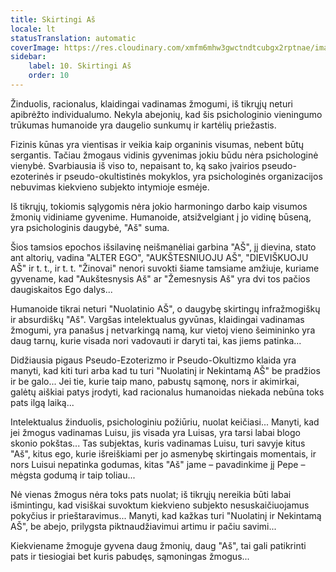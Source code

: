 ```yaml
---
title: Skirtingi Aš
locale: lt
statusTranslation: automatic
coverImage: https://res.cloudinary.com/xmfm6mhw3gwctndtcubgx2rptnae/image/upload/v1740468922/small_cover_tratado_de_psicologia_revolucionaria_a4c0dca4e0.webp
sidebar:
    label: 10. Skirtingi Aš
    order: 10
---
```

Žinduolis, racionalus, klaidingai vadinamas žmogumi, iš tikrųjų neturi apibrėžto individualumo. Nekyla abejonių, kad šis psichologinio vieningumo trūkumas humanoide yra daugelio sunkumų ir kartėlių priežastis.

Fizinis kūnas yra vientisas ir veikia kaip organinis visumas, nebent būtų sergantis. Tačiau žmogaus vidinis gyvenimas jokiu būdu nėra psichologinė vienybė. Svarbiausia iš viso to, nepaisant to, ką sako įvairios pseudo-ezoterinės ir pseudo-okultistinės mokyklos, yra psichologinės organizacijos nebuvimas kiekvieno subjekto intymioje esmėje.

Iš tikrųjų, tokiomis sąlygomis nėra jokio harmoningo darbo kaip visumos žmonių vidiniame gyvenime. Humanoide, atsižvelgiant į jo vidinę būseną, yra psichologinis daugybė, "Aš" suma.

Šios tamsios epochos išsilavinę neišmanėliai garbina "AŠ", jį dievina, stato ant altorių, vadina "ALTER EGO", "AUKŠTESNIUOJU AŠ", "DIEVIŠKUOJU AŠ" ir t. t., ir t. t. "Žinovai" nenori suvokti šiame tamsiame amžiuje, kuriame gyvename, kad "Aukštesnysis Aš" ar "Žemesnysis Aš" yra dvi tos pačios daugiskaitos Ego dalys...

Humanoide tikrai neturi "Nuolatinio AŠ", o daugybę skirtingų infražmogiškų ir absurdiškų "Aš". Vargšas intelektualus gyvūnas, klaidingai vadinamas žmogumi, yra panašus į netvarkingą namą, kur vietoj vieno šeimininko yra daug tarnų, kurie visada nori vadovauti ir daryti tai, kas jiems patinka...

Didžiausia pigaus Pseudo-Ezoterizmo ir Pseudo-Okultizmo klaida yra manyti, kad kiti turi arba kad tu turi "Nuolatinį ir Nekintamą AŠ" be pradžios ir be galo... Jei tie, kurie taip mano, pabustų sąmonę, nors ir akimirkai, galėtų aiškiai patys įrodyti, kad racionalus humanoidas niekada nebūna toks pats ilgą laiką...

Intelektualus žinduolis, psichologiniu požiūriu, nuolat keičiasi... Manyti, kad jei žmogus vadinamas Luisu, jis visada yra Luisas, yra tarsi labai blogo skonio pokštas... Tas subjektas, kuris vadinamas Luisu, turi savyje kitus "Aš", kitus ego, kurie išreiškiami per jo asmenybę skirtingais momentais, ir nors Luisui nepatinka godumas, kitas "Aš" jame – pavadinkime jį Pepe – mėgsta godumą ir taip toliau...

Nė vienas žmogus nėra toks pats nuolat; iš tikrųjų nereikia būti labai išmintingu, kad visiškai suvoktum kiekvieno subjekto nesuskaičiuojamus pokyčius ir prieštaravimus... Manyti, kad kažkas turi "Nuolatinį ir Nekintamą AŠ", be abejo, prilygsta piktnaudžiavimui artimu ir pačiu savimi...

Kiekviename žmoguje gyvena daug žmonių, daug "Aš", tai gali patikrinti pats ir tiesiogiai bet kuris pabudęs, sąmoningas žmogus...

